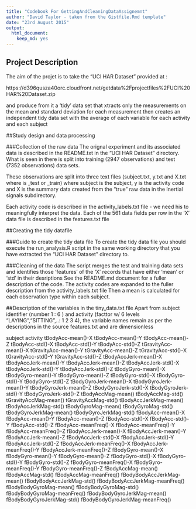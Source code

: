 ```yaml
---
title: "Codebook For GettingAndCleaningDataAssignemnt"
author: "David Taylor - taken from the Gistfile.Rmd template"
date: "23rd August 2015"
output:
  html_document:
    keep_md: yes
---
```


## Project Description
The aim of the projet is to take the "UCI HAR Dataset" provided at :

https://d396qusza40orc.cloudfront.net/getdata%2Fprojectfiles%2FUCI%20HAR%20Dataset.zip

and produce from it a 'tidy' data set that xtracts only the measurements on the mean and standard deviation for each measurement
then creates an independent tidy data set with the average of each variable for each activity and each subject

##Study design and data processing

###Collection of the raw data
The orignal experiment and its associated data is described in the README.txt in the "UCI HAR Dataset" directory.
What is seen in there is split into training (2947 observations) and test (7352 observations) data sets.

These observations are split into three text files (subject<suffix>.txt, y<suffix>.txt and X<suffix>.txt where <suffix> is _test or _train)
where subject is the subject, y is the activity code and X is the summary data created from the "true" raw data in the Inertial signals
subdirectory.

Each activity code is described in the activity_labels.txt file - we need his to meaningfully interpret the data.
Each of the 561 data fields per row in the 'X' data file is described in the features.txt file

##Creating the tidy datafile

###Guide to create the tidy data file
To create the tidy data file you should execute the run_analysis.R script in the same working directory that you have
extracted the "UCI HAR Dataset" directory to.

###Cleaning of the data
The script merges the test and training data sets and identifies those 'features' of the 'X' records that have either
'mean' or 'std' in their desriptions See the README.md document for a fuller description of the code.
The activity codes are expanded to the fuller description from the activity_labels.txt file
Then a mean is calculated for each observation type within each subject.

##Description of the variables in the tiny_data.txt file
Apart from subject identifier (number 1 : 6 ) and activity (facttor w/ 6 levels "LAYING","SITTING",..: 1 2 3 4), the variable names remain as per the descriptions in the source features.txt and are dimensionless

subject
activity
tBodyAcc-mean()-X
tBodyAcc-mean()-Y
tBodyAcc-mean()-Z
tBodyAcc-std()-X
tBodyAcc-std()-Y
tBodyAcc-std()-Z
tGravityAcc-mean()-X
tGravityAcc-mean()-Y
tGravityAcc-mean()-Z
tGravityAcc-std()-X
tGravityAcc-std()-Y
tGravityAcc-std()-Z
tBodyAccJerk-mean()-X
tBodyAccJerk-mean()-Y
tBodyAccJerk-mean()-Z
tBodyAccJerk-std()-X
tBodyAccJerk-std()-Y
tBodyAccJerk-std()-Z
tBodyGyro-mean()-X
tBodyGyro-mean()-Y
tBodyGyro-mean()-Z
tBodyGyro-std()-X
tBodyGyro-std()-Y
tBodyGyro-std()-Z
tBodyGyroJerk-mean()-X
tBodyGyroJerk-mean()-Y
tBodyGyroJerk-mean()-Z
tBodyGyroJerk-std()-X
tBodyGyroJerk-std()-Y
tBodyGyroJerk-std()-Z
tBodyAccMag-mean()
tBodyAccMag-std()
tGravityAccMag-mean()
tGravityAccMag-std()
tBodyAccJerkMag-mean()
tBodyAccJerkMag-std()
tBodyGyroMag-mean()
tBodyGyroMag-std()
tBodyGyroJerkMag-mean()
tBodyGyroJerkMag-std()
fBodyAcc-mean()-X
fBodyAcc-mean()-Y
fBodyAcc-mean()-Z
fBodyAcc-std()-X
fBodyAcc-std()-Y
fBodyAcc-std()-Z
fBodyAcc-meanFreq()-X
fBodyAcc-meanFreq()-Y
fBodyAcc-meanFreq()-Z
fBodyAccJerk-mean()-X
fBodyAccJerk-mean()-Y
fBodyAccJerk-mean()-Z
fBodyAccJerk-std()-X
fBodyAccJerk-std()-Y
fBodyAccJerk-std()-Z
fBodyAccJerk-meanFreq()-X
fBodyAccJerk-meanFreq()-Y
fBodyAccJerk-meanFreq()-Z
fBodyGyro-mean()-X
fBodyGyro-mean()-Y
fBodyGyro-mean()-Z
fBodyGyro-std()-X
fBodyGyro-std()-Y
fBodyGyro-std()-Z
fBodyGyro-meanFreq()-X
fBodyGyro-meanFreq()-Y
fBodyGyro-meanFreq()-Z
fBodyAccMag-mean()
fBodyAccMag-std()
fBodyAccMag-meanFreq()
fBodyBodyAccJerkMag-mean()
fBodyBodyAccJerkMag-std()
fBodyBodyAccJerkMag-meanFreq()
fBodyBodyGyroMag-mean()
fBodyBodyGyroMag-std()
fBodyBodyGyroMag-meanFreq()
fBodyBodyGyroJerkMag-mean()
fBodyBodyGyroJerkMag-std()
fBodyBodyGyroJerkMag-meanFreq()

